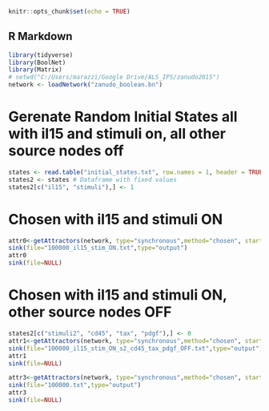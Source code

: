 <style type="text/css">
.main-container {
  max-width: 1350px;
  margin-left: auto;
  margin-right: auto;
}
</style>

```r
knitr::opts_chunk$set(echo = TRUE)
```

## R Markdown
```r
library(tidyverse)
library(BoolNet)
library(Matrix)
# setwd("C:/Users/marazzi/Google Drive/ALS_IPS/zanudo2015")
network <- loadNetwork("zanudo_boolean.bn")

```

# Gerenate Random Initial States all with il15 and stimuli on, all other source nodes off
```r
states <- read.table("initial_states.txt", row.names = 1, header = TRUE) %>%t() %>%as.data.frame() # Dataframe without fixed values
states2 <- states # Dataframe with fixed values
states2[c("il15", "stimuli"),] <- 1

```


# Chosen with il15 and stimuli ON
```r

attr0<-getAttractors(network, type="synchronous",method="chosen", startStates=states2,returnTable = TRUE)
sink(file="100000_il15_stim_ON.txt",type="output")
attr0
sink(file=NULL)

```

# Chosen with il15 and stimuli ON, other source nodes OFF
```r
states2[c("stimuli2", "cd45", "tax", "pdgf"),] <- 0
attr1<-getAttractors(network, type="synchronous",method="chosen", startStates=states2,returnTable = TRUE)
sink(file="100000_il15_stim_ON_s2_cd45_tax_pdgf_OFF.txt",type="output")
attr1
sink(file=NULL)
```


```r
attr3<-getAttractors(network, type="synchronous",method="chosen", startStates=states,returnTable = TRUE)
sink(file="100000.txt",type="output")
attr3
sink(file=NULL)
```







